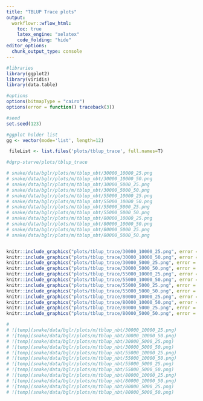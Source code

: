 ```yaml
---
title: "TBLUP Trace plots"
output:
  workflowr::wflow_html:
    toc: true
    latex_engine: "xelatex"
    code_folding: "hide"
editor_options:
  chunk_output_type: console
---
```

  
```r

#libraries
library(ggplot2)
library(viridis)
library(data.table)

#options
options(bitmapType = "cairo")
options(error = function() traceback(3))

#seed
set.seed(123)

#ggplot holder list
gg <- vector(mode='list', length=12)

```



```r


 fileList <- list.files('plots/tblup_trace', full.names=T)

#dgrp-starve/plots/tblup_trace

# snake/data/bglr/plots/m/tblup_nbt/30000_10000_25.png
# snake/data/bglr/plots/m/tblup_nbt/30000_10000_50.png
# snake/data/bglr/plots/m/tblup_nbt/30000_5000_25.png
# snake/data/bglr/plots/m/tblup_nbt/30000_5000_50.png
# snake/data/bglr/plots/m/tblup_nbt/55000_10000_25.png
# snake/data/bglr/plots/m/tblup_nbt/55000_10000_50.png
# snake/data/bglr/plots/m/tblup_nbt/55000_5000_25.png
# snake/data/bglr/plots/m/tblup_nbt/55000_5000_50.png
# snake/data/bglr/plots/m/tblup_nbt/80000_10000_25.png
# snake/data/bglr/plots/m/tblup_nbt/80000_10000_50.png
# snake/data/bglr/plots/m/tblup_nbt/80000_5000_25.png
# snake/data/bglr/plots/m/tblup_nbt/80000_5000_50.png


knitr::include_graphics("plots/tblup_trace/30000_10000_25.png", error = FALSE)
knitr::include_graphics("plots/tblup_trace/30000_10000_50.png", error = FALSE)
knitr::include_graphics("plots/tblup_trace/30000_5000_25.png", error = FALSE)
knitr::include_graphics("plots/tblup_trace/30000_5000_50.png", error = FALSE)
knitr::include_graphics("plots/tblup_trace/55000_10000_25.png", error = FALSE)
knitr::include_graphics("plots/tblup_trace/55000_10000_50.png", error = FALSE)
knitr::include_graphics("plots/tblup_trace/55000_5000_25.png", error = FALSE)
knitr::include_graphics("plots/tblup_trace/55000_5000_50.png", error = FALSE)
knitr::include_graphics("plots/tblup_trace/80000_10000_25.png", error = FALSE)
knitr::include_graphics("plots/tblup_trace/80000_10000_50.png", error = FALSE)
knitr::include_graphics("plots/tblup_trace/80000_5000_25.png", error = FALSE)
knitr::include_graphics("plots/tblup_trace/80000_5000_50.png", error = FALSE)

# 
# ![temp](snake/data/bglr/plots/m/tblup_nbt/30000_10000_25.png)
# ![temp](snake/data/bglr/plots/m/tblup_nbt/30000_10000_50.png)
# ![temp](snake/data/bglr/plots/m/tblup_nbt/30000_5000_25.png)
# ![temp](snake/data/bglr/plots/m/tblup_nbt/30000_5000_50.png)
# ![temp](snake/data/bglr/plots/m/tblup_nbt/55000_10000_25.png)
# ![temp](snake/data/bglr/plots/m/tblup_nbt/55000_10000_50.png)
# ![temp](snake/data/bglr/plots/m/tblup_nbt/55000_5000_25.png)
# ![temp](snake/data/bglr/plots/m/tblup_nbt/55000_5000_50.png)
# ![temp](snake/data/bglr/plots/m/tblup_nbt/80000_10000_25.png)
# ![temp](snake/data/bglr/plots/m/tblup_nbt/80000_10000_50.png)
# ![temp](snake/data/bglr/plots/m/tblup_nbt/80000_5000_25.png)
# ![temp](snake/data/bglr/plots/m/tblup_nbt/80000_5000_50.png)


```







